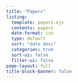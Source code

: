 ```yaml
---
title: "Papers"
listing:
  template: papers.ejs
  contents: papers
  date-format: iso
  type: default
  sort: "date desc"
  categories: true
  sort-ui: false
  filter-ui: false
page-layout: full
title-block-banner: false
---
```

